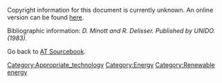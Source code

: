 Copyright information for this document is currently unknown.  An online version can be found [http://www.cd3wd.com/cd3wd_40/JF/JF_VE/SMALL/22-529.pdf here].

Bibliographic information: ''D. Minott and R. Delisser. Published by UNIDO. (1983).''

Go back to [[AT Sourcebook]].
[[Category:Appropriate_technology]]
[[Category:Energy]]
[[Category:Renewable energy]]
